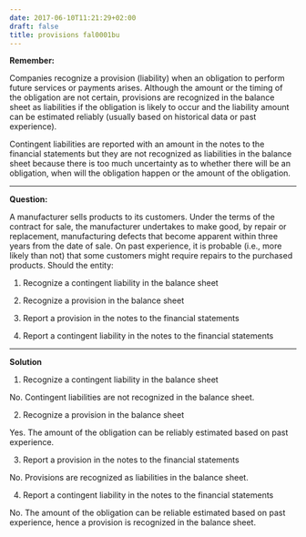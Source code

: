 ```yaml
---
date: 2017-06-10T11:21:29+02:00
draft: false
title: provisions fal0001bu
---
```


**Remember:**

Companies recognize a provision (liability) when an obligation to perform future services or payments arises. Although the amount or the timing of the obligation are not certain, provisions are recognized in the balance sheet as liabilities if the obligation is likely to occur and the liability amount can be estimated reliably (usually based on historical data or past experience).

Contingent liabilities are reported with an amount in the notes to the financial statements but they are not recognized as liabilities in the balance sheet because there is too much uncertainty as to whether there will be an obligation, when will the obligation happen or the amount of the obligation. 

***

**Question:**

A manufacturer sells products to its customers. Under the terms of the contract for sale, the manufacturer undertakes to make good, by repair or replacement, manufacturing defects that become apparent within three years from the date of sale. On past experience, it is probable (i.e., more likely than not) that some customers might require repairs to the purchased products. Should the entity:

1. Recognize a contingent liability in the balance sheet

2. Recognize a provision in the balance sheet

3. Report a provision in the notes to the financial statements

4. Report a contingent liability in the notes to the financial statements

***

**Solution**

1. Recognize a contingent liability in the balance sheet

No. Contingent liabilities are not recognized in the balance sheet.

2. Recognize a provision in the balance sheet

Yes. The amount of the obligation can be reliably estimated based on past experience.

3. Report a provision in the notes to the financial statements

No. Provisions are recognized as liabilities in the balance sheet.

4. Report a contingent liability in the notes to the financial statements

No. The amount of the obligation can be reliable estimated based on past experience, hence a provision is recognized in the balance sheet.
